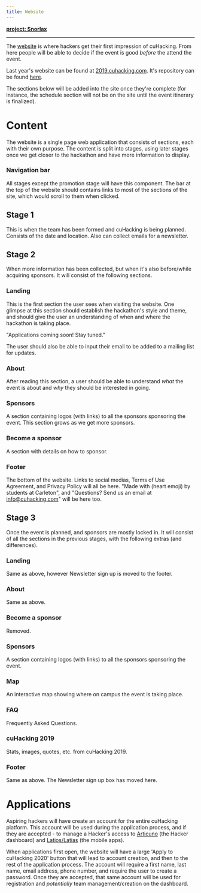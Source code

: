 ```yaml
---
title: Website
---
```


**[project: Snorlax](https://github.com/cuhacking/cuHacking-website)**

---

The [website](https://cuhacking.com) is where hackers get their first impression of cuHacking. From here people will be able to decide if the event is good *before* the attend the event.

Last year's website can be found at [2019.cuhacking.com](https://2019.cuhacking.com). It's repository can be found [here](https://github.com/cuhacking/cuHacking-website-2019).

The sections below will be added into the site once they're complete (for instance, the schedule section will not be on the site until the event itinerary is finalized).

# Content
The website is a single page web application that consists of sections, each with their own purpose. The content is split into stages, using later stages once we get closer to the hackathon and have more information to display.

### Navigation bar
All stages except the promotion stage will have this component. The bar at the top of the website should contains links to most of the sections of the site, which would scroll to them when clicked.

## Stage 1
This is when the team has been formed and cuHacking is being planned. Consists of the date and location. Also can collect emails for a newsletter.

## Stage 2
When more information has been collected, but when it's also before/while acquiring sponsors. It will consist of the following sections.

### Landing
This is the first section the user sees when visiting the website. One glimpse at this section should establish the hackathon's style and theme, and should give the user an understanding of when and where the hackathon is taking place.

"Applications coming soon! Stay tuned."

The user should also be able to input their email to be added to a mailing list for updates.

### About
After reading this section, a user should be able to understand *what* the event is about and *why* they should be interested in going.

### Sponsors
A section containing logos (with links) to all the sponsors sponsoring the event. This section grows as we get more sponsors.

### Become a sponsor
A section with details on how to sponsor.

### Footer
The bottom of the website. Links to social medias, Terms of Use Agreement, and Privacy Policy will all be here. "Made with (heart emoji) by students at Carleton", and "Questions? Send us an email at info@cuhacking.com" will be here too.

## Stage 3
Once the event is planned, and sponsors are mostly locked in. It will consist of all the sections in the previous stages, with the following extras (and differences).

### Landing
Same as above, however Newsletter sign up is moved to the footer.

### About
Same as above.

### Become a sponsor
Removed.

### Sponsors
A section containing logos (with links) to all the sponsors sponsoring the event.

### Map
An interactive map showing where on campus the event is taking place.

### FAQ
Frequently Asked Questions.

### cuHacking 2019
Stats, images, quotes, etc. from cuHacking 2019.

### Footer
Same as above. The Newsletter sign up box has moved here.

# Applications
Aspiring hackers will have create an account for the entire cuHacking platform. This account will be used during the application process, and if they are accepted - to manage a Hacker's access to [Articuno](https://github.com/cuhacking/cuHacking-wiki/wiki/Dashboard) (the Hacker dashboard) and [Latios/Latias](https://github.com/cuhacking/cuHacking-wiki/wiki/Mobile-App) (the mobile apps). 

When applications first open, the website will have a large 'Apply to cuHacking 2020' button that will lead to account creation, and then to the rest of the application process. The account will require a first name, last name, email address, phone number, and require the user to create a password. Once they are accepted, that same account will be used for registration and _potentially_ team management/creation on the dashboard. 